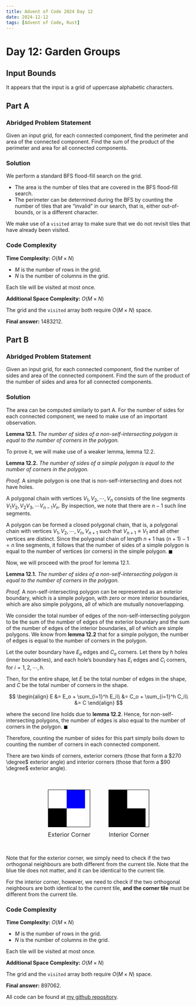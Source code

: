 ---
title: Advent of Code 2024 Day 12
date: 2024-12-12
tags: [Advent of Code, Rust]
---

<script src="https://cdnjs.cloudflare.com/ajax/libs/highlight.js/11.11.1/highlight.min.js"></script>
<script src="blog-post-scripts.js"></script>
<script type="text/javascript">hljs.highlightAll();</script>

# Day 12: Garden Groups

## Input Bounds

It appears that the input is a grid of uppercase alphabetic characters.

## Part A

### Abridged Problem Statement

Given an input grid, for each connected component, find the perimeter and area of the connected component. Find the sum of the product of the perimeter and area for all connected components.

### Solution

We perform a standard BFS flood-fill search on the grid. 

* The area is the number of tiles that are covered in the BFS flood-fill search.
* The perimeter can be determined during the BFS by counting the number of tiles that are "invalid" in our search, that is, either out-of-bounds, or is a different character.

We make use of a `visited` array to make sure that we do not revisit tiles that have already been visited.

### Code Complexity

**Time Complexity:** $O(M \times N)$

* $M$ is the number of rows in the grid.
* $N$ is the number of columns in the grid.

Each tile will be visited at most once.

**Additional Space Complexity:** $O(M \times N)$

The grid and the `visited` array both require $O(M \times N)$ space.

**Final answer:** 1483212.

## Part B

### Abridged Problem Statement

Given an input grid, for each connected component, find the number of sides and area of the connected component. Find the sum of the product of the number of sides and area for all connected components.

### Solution

The area can be computed similarly to part A. For the number of sides for each connected component, we need to make use of an important observation.

**Lemma 12.1.** *The number of sides of a non-self-intersecting polygon is equal to the number of corners in the polygon.*

To prove it, we will make use of a weaker lemma, lemma 12.2.

**Lemma 12.2.** *The number of sides of a simple polygon is equal to the number of corners in the polygon.*

*Proof.* A simple polygon is one that is non-self-intersecting and does not have holes.

A polygonal chain with vertices $V_1, V_2, \cdots, V_n$ consists of the line segments $V_1V_2, V_2V_3, \cdots V_{n-1}V_n$. By inspection, we note that there are $n-1$ such line segments.

A polygon can be formed a closed polygonal chain, that is, a polygonal chain with vertices $V_1, V_2, \cdots, V_n, V_{n+1}$ such that $V_{n+1} \equiv V_1$ and all other vertices are distinct. Since the polygonal chain of length $n+1$ has $(n+1) - 1 = n$ line segments, it follows that the number of sides of a simple polygon is equal to the number of vertices (or corners) in the simple polygon. $\blacksquare$

Now, we will proceed with the proof for lemma 12.1.

**Lemma 12.1.** *The number of sides of a non-self-intersecting polygon is equal to the number of corners in the polygon.*

*Proof.* A non-self-intersecting polygon can be represented as an exterior boundary, which is a simple polygon, with zero or more interior boundaries, which are also simple polygons, all of which are mutually nonoverlapping.

We consider the total number of edges of the non-self-intersecting polygon to be the sum of the number of edges of the exterior boundary and the sum of the number of edges of the interior boundaries, all of which are simple polygons. We know from **lemma 12.2** that for a simple polygon, the number of edges is equal to the number of corners in the polygon. 

Let the outer boundary have $E_o$ edges and $C_o$ corners. Let there by $h$ holes (inner bounadries), and each hole's boundary has $E_i$ edges and $C_i$ corners, for $i = 1, 2, \cdots, h$.

Then, for the entire shape, let $E$ be the total number of edges in the shape, and $C$ be the total number of corners in the shape.

$$
\begin{align}
  E &= E_o + \sum_{i=1}^h E_i\\
  &= C_o + \sum_{i=1}^h C_i\\
  &= C
\end{align}
$$

where the second line holds due to **lemma 12.2**. Hence, for non-self-intersecting polygons, the number of edges is also equal to the number of corners in the polygon. $\blacksquare$

Therefore, counting the number of sides for this part simply boils down to counting the number of corners in each connected component.

There are two kinds of corners, exterior corners (those that form a $270 \degree$ exterior angle) and interior corners (those that form a $90 \degree$ exterior angle).



<div style="display: flex; justify-content: center; align-items: center; gap: 50px; margin-top: 50px;">
 <div>
  <div style="display: grid; grid-template-columns: repeat(2, 50px); grid-template-rows: repeat(2, 50px); border: 1px solid black;">
   <div style="width: 50px; height: 50px; background-color: white;"></div>
   <div style="width: 50px; height: 50px; background-color: blue;"></div>
   <div style="width: 50px; height: 50px; background-color: black;"></div>
   <div style="width: 50px; height: 50px; background-color: white;"></div>
  </div>
  <div style="margin-top: 10px; font-size: 16px;">Exterior Corner</div>
 </div>
 <div>
  <div style="display: grid; grid-template-columns: repeat(2, 50px); grid-template-rows: repeat(2, 50px); border: 1px solid black;">
   <div style="width: 50px; height: 50px; background-color: black;"></div>
   <div style="width: 50px; height: 50px; background-color: white;"></div>
   <div style="width: 50px; height: 50px; background-color: black;"></div>
   <div style="width: 50px; height: 50px; background-color: black;"></div>
  </div>
  <div style="margin-top: 10px; font-size: 16px;">Interior Corner</div>
 </div>
</div>
<br/>

Note that for the exterior corner, we simply need to check if the two orthogonal neighbours are both different from the current tile. Note that the blue tile does not matter, and it can be identical to the current tile.

For the interior corner, however, we need to check if the two orthogonal neighbours are both identical to the current tile, **and the corner tile** must be different from the current tile.

### Code Complexity

**Time Complexity:** $O(M \times N)$

* $M$ is the number of rows in the grid.
* $N$ is the number of columns in the grid.

Each tile will be visited at most once.

**Additional Space Complexity:** $O(M \times N)$

The grid and the `visited` array both require $O(M \times N)$ space.

**Final answer:** 897062.

All code can be found at [my github repository](https://github.com/dillionlim/advent-of-code-2024/tree/main).